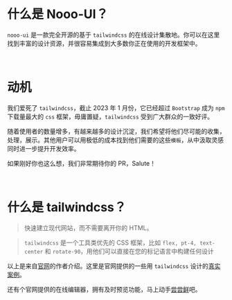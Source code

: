 

# 什么是 Nooo-UI？

`nooo-ui` 是一款完全开源的基于 `tailwindcss` 的在线设计集散地。你可以在这里找到丰富的设计资源，并很容易集成到大多数你正在使用的开发框架中。

<br />

# 动机

我们爱死了 `tailwindcss`，截止 2023 年 1 月份，它已经超过 `Bootstrap` 成为 `npm` 下载量最大的 `css` 框架，毋庸置疑，`tailwindcss` 受到广大群众的一致好评。

随着使用者的数量增多，有越来越多的设计沉淀，我们希望将他们尽可能的收集，处理，展示。其他用户可以用极低的成本找到他们需要的这些`模板`，从中汲取灵感同时进一步提升开发效率。

如果刚好你也这么想，我们非常期待你的 PR，Salute！

<br />

# 什么是 tailwindcss？

> 快速建立现代网站，而不需要离开你的 HTML。

> `tailwindcss` 是一个工具类优先的 CSS 框架，比如 `flex, pt-4, text-center` 和 `rotate-90`，用他们可以直接在您的标记语言中构建任何设计

以上是来自[官网](https://tailwindcss.com/)的作者介绍。这里是官网提供的一些用 `tailwindcss` 设计的[真实案例](https://tailwindcss.com/showcase)。

还有个官网提供的在线编辑器，拥有及时预览功能，马上动手[尝尝鲜](https://play.tailwindcss.com/)吧。

